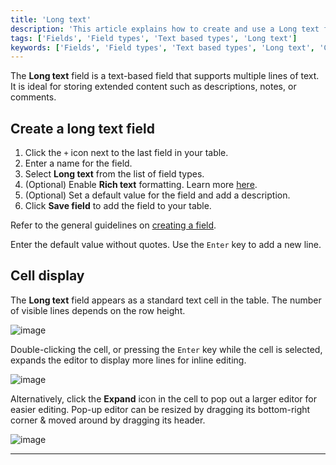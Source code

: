 ```yaml
---
title: 'Long text'
description: 'This article explains how to create and use a Long text field.'
tags: ['Fields', 'Field types', 'Text based types', 'Long text']
keywords: ['Fields', 'Field types', 'Text based types', 'Long text', 'Create long text field']
---
```


The **Long text** field is a text-based field that supports multiple lines of text. It is ideal for storing extended content such as descriptions, notes, or comments.

## Create a long text field

1. Click the `+` icon next to the last field in your table.
2. Enter a name for the field.
3. Select **Long text** from the list of field types.
4. (Optional) Enable **Rich text** formatting. Learn more [here](/docs/product-docs/fields/field-types/text-based/rich-text).
5. (Optional) Set a default value for the field and add a description.
6. Click **Save field** to add the field to your table.

Refer to the general guidelines on [creating a field](/docs/product-docs/fields#create-a-field).

<Callout type="info">Enter the default value without quotes. Use the `Enter` key to add a new line.</Callout>

## Cell display

The **Long text** field appears as a standard text cell in the table. The number of visible lines depends on the row height.

![image](/img/v2/fields/types/long-text/expand.png)

Double-clicking the cell, or pressing the `Enter` key while the cell is selected, expands the editor to display more lines for inline editing.

![image](/img/v2/fields/types/long-text/expand-3.png)

Alternatively, click the **Expand** icon in the cell to pop out a larger editor for easier editing. Pop-up editor can be resized by dragging its bottom-right corner & moved around by dragging its header.

![image](/img/v2/fields/types/long-text/expand-2.png)

---
